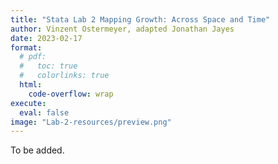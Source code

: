 ```yaml
---
title: "Stata Lab 2 Mapping Growth: Across Space and Time"
author: Vinzent Ostermeyer, adapted Jonathan Jayes
date: 2023-02-17
format:
  # pdf:
  #   toc: true
  #   colorlinks: true
  html:
    code-overflow: wrap
execute: 
  eval: false
image: "Lab-2-resources/preview.png"
---
```


To be added.